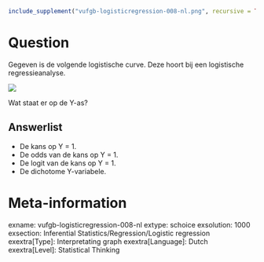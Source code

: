 ```{r, echo = FALSE, results = "hide"}
include_supplement("vufgb-logisticregression-008-nl.png", recursive = TRUE)
```

Question
========
Gegeven is de volgende logistische curve. Deze hoort bij een logistische regressieanalyse. 

![](vufgb-logisticregression-008-nl.png)

Wat staat er op de Y-as?

Answerlist
----------
* De kans op Y = 1.
* De odds van de kans op Y = 1.
* De logit van de kans op Y = 1.
* De dichotome Y-variabele.

Meta-information
================
exname: vufgb-logisticregression-008-nl
extype: schoice
exsolution: 1000
exsection: Inferential Statistics/Regression/Logistic regression
exextra[Type]: Interpretating graph
exextra[Language]: Dutch
exextra[Level]: Statistical Thinking
